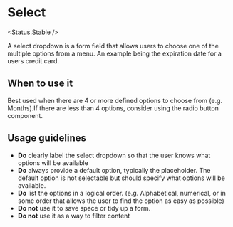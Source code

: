 
<Meta of={Stories} />

# Select

<Status.Stable />

A select dropdown is a form field that allows users to choose one of the multiple options from a menu.
An example being the expiration date for a users credit card.

<Story of={Stories.Base} />
<Props />

## When to use it

Best used when there are 4 or more defined options to choose from (e.g. Months).If there are less than 4 options,
consider using the radio button component.

## Usage guidelines

- **Do** clearly label the select dropdown so that the user knows what options will be available
- **Do** always provide a default option, typically the placeholder. The default option is not
  selectable but should specify what options will be available.
- **Do** list the options in a logical order. (e.g. Alphabetical, numerical, or in some order that allows the
  user to find the option as easy as possible)
- **Do not** use it to save space or tidy up a form.
- **Do not** use it as a way to filter content
